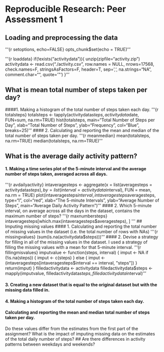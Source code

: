 # Reproducible Research: Peer Assessment 1


## Loading and preprocessing the data

'''{r setoptions, echo=FALSE}
opts_chunk$set(echo = TRUE)
'''

'''{r loaddata}
if(!exists("activitydata")){
  unzip(zipfile="activity.zip")
  activitydata <- read.csv("./activity.csv", row.names = NULL, nrows=17568, 
                      check.names=F, stringsAsFactors=F, header=T, sep=',', 
                      na.strings="NA", comment.char="", quote='\"')
}
'''

## What is mean total number of steps taken per day?
####1.  Making a histogram of the total number of steps taken each day.
'''{r totalsteps}
totalsteps <- tapply(activitydata$steps, activitydata$date, FUN=sum, na.rm=TRUE)
hist(totalsteps, main="Total Number of Steps per Day", 
     xlab="Total Number of Steps", ylab="Frequency", col="Blue", breaks=25)
'''
#### 2. Calculating and reporting the mean and median of the total number of steps taken per day.
'''{r meanmedian}
mean(totalsteps, na.rm=TRUE)
median(totalsteps, na.rm=TRUE)
'''


## What is the average daily activity pattern?
#### 1. Making a time series plot of the 5-minute interval and the average number of steps taken, averaged across all days.
'''{r avdailyactivity}
intaveragesteps <- aggregate(x = list(averagesteps = activitydata$steps), by = list(interval = activitydata$interval), FUN = mean, na.rm = TRUE)
plot(intaveragesteps$interval, intaveragesteps$averagesteps, type="l", col="red", xlab="The 5-minute Intervals", ylab="Average Number of Steps", main="Average Daily Activity Pattern")
'''
#### 2. Which 5-minute interval, on average across all the days in the dataset, contains the maximum number of steps?
'''{r maxnumbersteps}
intaveragesteps[which.max(intaveragesteps$averagesteps), ]
'''
## Imputing missing values
#### 1. Calculating and reporting the total number of missing values in the dataset (i.e. the total number of rows with NAs)
'''{r missingvalues}
(sum(is.na(activitydata$steps)))
'''
#### 2. Devise a strategy for filling in all of the missing values in the dataset. I used a strategy of filling the missing values with a mean for that 5-minute interval.
'''{r fillingmisvalues}
imputvalue <- function(steps, interval) {
     imput <- NA
     if (!is.na(steps)) {
              imput <- c(steps)
     }  else {
        imput <- (intaveragesteps[intaveragesteps$interval == interval, "steps"])
     }  
    return(imput)
}
filledactivitydata <- activitydata
filledactivitydata$steps <- mapply(imputvalue, filledactivitydata$steps, filledactivitydata$interval)
'''

#### 3. Creating a new dataset that is equal to the original dataset but with the missing data filled in.

#### 4. Making a histogram of the total number of steps taken each day.

#### Calculating and reporting the mean and median total number of steps taken per day.
Do these values differ from the estimates from the first part of the assignment? What is the impact of imputing missing data on the estimates of the total daily number of steps?
## Are there differences in activity patterns between weekdays and weekends?
